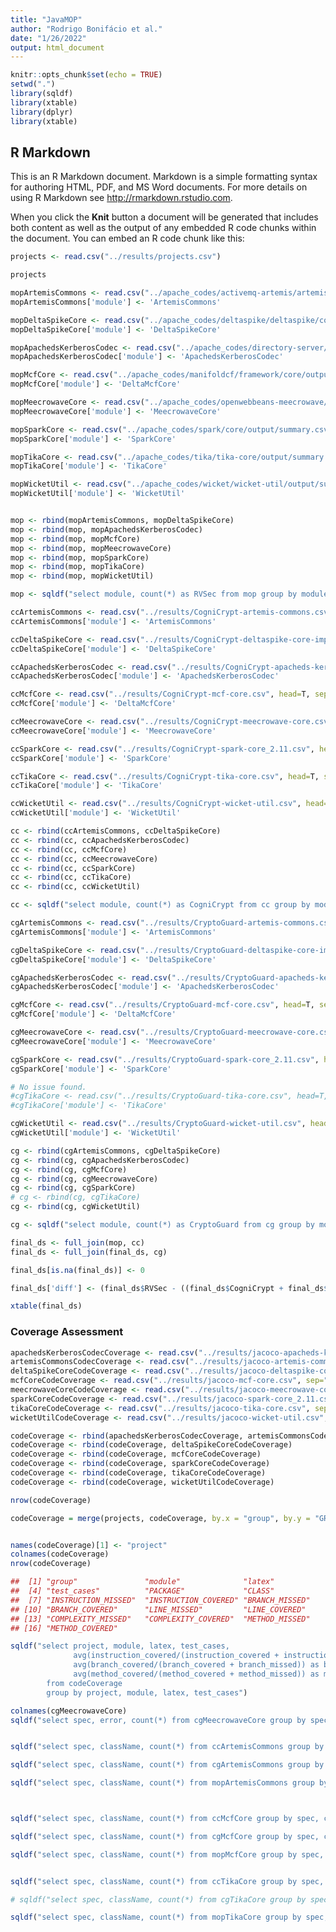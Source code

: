 ```yaml
---
title: "JavaMOP"
author: "Rodrigo Bonifácio et al."
date: "1/26/2022"
output: html_document
---
```


```r
knitr::opts_chunk$set(echo = TRUE)
setwd(".")
library(sqldf)
library(xtable)
library(dplyr)
library(xtable)
```

## R Markdown

This is an R Markdown document. Markdown is a simple formatting syntax for authoring HTML, PDF, and MS Word documents. For more details on using R Markdown see <http://rmarkdown.rstudio.com>.

When you click the **Knit** button a document will be generated that includes both content as well as the output of any embedded R code chunks within the document. You can embed an R code chunk like this:

```r
projects <- read.csv("../results/projects.csv")

projects
```


```r

mopArtemisCommons <- read.csv("../apache_codes/activemq-artemis/artemis-commons/output/summary.csv", head=T, sep=",")
mopArtemisCommons['module'] <- 'ArtemisCommons'

mopDeltaSpikeCore <- read.csv("../apache_codes/deltaspike/deltaspike/core/impl/output/summary.csv", head=T, sep=",")
mopDeltaSpikeCore['module'] <- 'DeltaSpikeCore'

mopApachedsKerberosCodec <- read.csv("../apache_codes/directory-server/kerberos-codec/output/summary.csv", head=T, sep=",")
mopApachedsKerberosCodec['module'] <- 'ApachedsKerberosCodec'

mopMcfCore <- read.csv("../apache_codes/manifoldcf/framework/core/output/summary.csv", head=T, sep=",")
mopMcfCore['module'] <- 'DeltaMcfCore'

mopMeecrowaveCore <- read.csv("../apache_codes/openwebbeans-meecrowave/meecrowave-core/output/summary.csv", head=T, sep=",")
mopMeecrowaveCore['module'] <- 'MeecrowaveCore'

mopSparkCore <- read.csv("../apache_codes/spark/core/output/summary.csv", head=T, sep=",")
mopSparkCore['module'] <- 'SparkCore'

mopTikaCore <- read.csv("../apache_codes/tika/tika-core/output/summary.csv", head=T, sep=",")
mopTikaCore['module'] <- 'TikaCore'

mopWicketUtil <- read.csv("../apache_codes/wicket/wicket-util/output/summary.csv", head=T, sep=",")
mopWicketUtil['module'] <- 'WicketUtil'


mop <- rbind(mopArtemisCommons, mopDeltaSpikeCore)
mop <- rbind(mop, mopApachedsKerberosCodec)
mop <- rbind(mop, mopMcfCore)
mop <- rbind(mop, mopMeecrowaveCore)
mop <- rbind(mop, mopSparkCore)
mop <- rbind(mop, mopTikaCore)
mop <- rbind(mop, mopWicketUtil)

mop <- sqldf("select module, count(*) as RVSec from mop group by module order by 1,2")


```


```r
ccArtemisCommons <- read.csv("../results/CogniCrypt-artemis-commons.csv", head=T, sep=",")
ccArtemisCommons['module'] <- 'ArtemisCommons'

ccDeltaSpikeCore <- read.csv("../results/CogniCrypt-deltaspike-core-impl.csv", head=T, sep=",")
ccDeltaSpikeCore['module'] <- 'DeltaSpikeCore'

ccApachedsKerberosCodec <- read.csv("../results/CogniCrypt-apacheds-kerberos-codec.csv", head=T, sep=",")
ccApachedsKerberosCodec['module'] <- 'ApachedsKerberosCodec'

ccMcfCore <- read.csv("../results/CogniCrypt-mcf-core.csv", head=T, sep=",")
ccMcfCore['module'] <- 'DeltaMcfCore'

ccMeecrowaveCore <- read.csv("../results/CogniCrypt-meecrowave-core.csv", head=T, sep=",")
ccMeecrowaveCore['module'] <- 'MeecrowaveCore'

ccSparkCore <- read.csv("../results/CogniCrypt-spark-core_2.11.csv", head=T, sep=",")
ccSparkCore['module'] <- 'SparkCore'

ccTikaCore <- read.csv("../results/CogniCrypt-tika-core.csv", head=T, sep=",")
ccTikaCore['module'] <- 'TikaCore'

ccWicketUtil <- read.csv("../results/CogniCrypt-wicket-util.csv", head=T, sep=",")
ccWicketUtil['module'] <- 'WicketUtil'

cc <- rbind(ccArtemisCommons, ccDeltaSpikeCore)
cc <- rbind(cc, ccApachedsKerberosCodec)
cc <- rbind(cc, ccMcfCore)
cc <- rbind(cc, ccMeecrowaveCore)
cc <- rbind(cc, ccSparkCore)
cc <- rbind(cc, ccTikaCore)
cc <- rbind(cc, ccWicketUtil)

cc <- sqldf("select module, count(*) as CogniCrypt from cc group by module order by 1,2")

```


```r
cgArtemisCommons <- read.csv("../results/CryptoGuard-artemis-commons.csv", head=T, sep=",")
cgArtemisCommons['module'] <- 'ArtemisCommons'

cgDeltaSpikeCore <- read.csv("../results/CryptoGuard-deltaspike-core-impl.csv", head=T, sep=",")
cgDeltaSpikeCore['module'] <- 'DeltaSpikeCore'

cgApachedsKerberosCodec <- read.csv("../results/CryptoGuard-apacheds-kerberos-codec.csv", head=T, sep=",")
cgApachedsKerberosCodec['module'] <- 'ApachedsKerberosCodec'

cgMcfCore <- read.csv("../results/CryptoGuard-mcf-core.csv", head=T, sep=",")
cgMcfCore['module'] <- 'DeltaMcfCore'

cgMeecrowaveCore <- read.csv("../results/CryptoGuard-meecrowave-core.csv", head=T, sep=",")
cgMeecrowaveCore['module'] <- 'MeecrowaveCore'

cgSparkCore <- read.csv("../results/CryptoGuard-spark-core_2.11.csv", head=T, sep=",")
cgSparkCore['module'] <- 'SparkCore'

# No issue found. 
#cgTikaCore <- read.csv("../results/CryptoGuard-tika-core.csv", head=T, sep=",")
#cgTikaCore['module'] <- 'TikaCore'

cgWicketUtil <- read.csv("../results/CryptoGuard-wicket-util.csv", head=T, sep=",")
cgWicketUtil['module'] <- 'WicketUtil'

cg <- rbind(cgArtemisCommons, cgDeltaSpikeCore)
cg <- rbind(cg, cgApachedsKerberosCodec)
cg <- rbind(cg, cgMcfCore)
cg <- rbind(cg, cgMeecrowaveCore)
cg <- rbind(cg, cgSparkCore)
# cg <- rbind(cg, cgTikaCore)
cg <- rbind(cg, cgWicketUtil)

cg <- sqldf("select module, count(*) as CryptoGuard from cg group by module order by 1,2")

```


```r
final_ds <- full_join(mop, cc)
final_ds <- full_join(final_ds, cg)

final_ds[is.na(final_ds)] <- 0

final_ds['diff'] <- (final_ds$RVSec - ((final_ds$CogniCrypt + final_ds$CryptoGuard)/2))/(final_ds$CogniCrypt + final_ds$CryptoGuard)/2 * 100

xtable(final_ds)
```

### Coverage Assessment

```r
apachedsKerberosCodecCoverage <- read.csv("../results/jacoco-apacheds-kerberos-codec.csv", sep=",", header = T)
artemisCommonsCodecCoverage <- read.csv("../results/jacoco-artemis-commons.csv", sep=",", header = T)
deltaSpikeCoreCodeCoverage <- read.csv("../results/jacoco-deltaspike-core-impl.csv", sep=",", header = T)
mcfCoreCodeCoverage <- read.csv("../results/jacoco-mcf-core.csv", sep=",", header = T)
meecrowaveCoreCodeCoverage <- read.csv("../results/jacoco-meecrowave-core.csv", sep=",", header=T)
sparkCoreCodeCoverage <- read.csv("../results/jacoco-spark-core_2.11.csv", sep=",", header=T)
tikaCoreCodeCoverage <- read.csv("../results/jacoco-tika-core.csv", sep=",", header=T)
wicketUtilCodeCoverage <- read.csv("../results/jacoco-wicket-util.csv", sep=",", header=T)

codeCoverage <- rbind(apachedsKerberosCodecCoverage, artemisCommonsCodecCoverage)
codeCoverage <- rbind(codeCoverage, deltaSpikeCoreCodeCoverage)
codeCoverage <- rbind(codeCoverage, mcfCoreCodeCoverage)
codeCoverage <- rbind(codeCoverage, sparkCoreCodeCoverage)
codeCoverage <- rbind(codeCoverage, tikaCoreCodeCoverage)
codeCoverage <- rbind(codeCoverage, wicketUtilCodeCoverage)

nrow(codeCoverage)

codeCoverage = merge(projects, codeCoverage, by.x = "group", by.y = "GROUP")


names(codeCoverage)[1] <- "project"
colnames(codeCoverage)
nrow(codeCoverage)

##  [1] "group"               "module"              "latex"              
##  [4] "test_cases"          "PACKAGE"             "CLASS"              
##  [7] "INSTRUCTION_MISSED"  "INSTRUCTION_COVERED" "BRANCH_MISSED"      
## [10] "BRANCH_COVERED"      "LINE_MISSED"         "LINE_COVERED"       
## [13] "COMPLEXITY_MISSED"   "COMPLEXITY_COVERED"  "METHOD_MISSED"      
## [16] "METHOD_COVERED"

sqldf("select project, module, latex, test_cases, 
              avg(instruction_covered/(instruction_covered + instruction_missed)) as instruction_coverage,
              avg(branch_covered/(branch_covered + branch_missed)) as branch_coverage,
              avg(method_covered/(method_covered + method_missed)) as method_coverage
        from codeCoverage 
        group by project, module, latex, test_cases")
```

```r
colnames(cgMeecrowaveCore)
sqldf("select spec, error, count(*) from cgMeecrowaveCore group by spec, error")


sqldf("select spec, className, count(*) from ccArtemisCommons group by spec, className")

sqldf("select spec, className, count(*) from cgArtemisCommons group by spec, className")

sqldf("select spec, className, count(*) from mopArtemisCommons group by spec, className")



sqldf("select spec, className, count(*) from ccMcfCore group by spec, className")

sqldf("select spec, className, count(*) from cgMcfCore group by spec, className")

sqldf("select spec, className, count(*) from mopMcfCore group by spec, className")


sqldf("select spec, className, count(*) from ccTikaCore group by spec, className")

# sqldf("select spec, className, count(*) from cgTikaCore group by spec, className")

sqldf("select spec, className, count(*) from mopTikaCore group by spec, className")
```